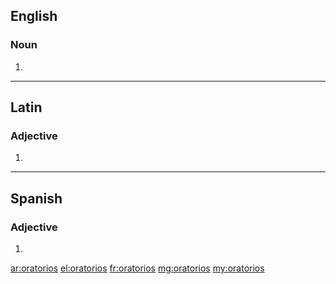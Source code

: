 ==English==

===Noun===
{{head|en|plural}}

# {{plural of|oratorio|lang=en|nocat=1}}

----

==Latin==

===Adjective===
{{la-adj-form|ōrātōriōs}}

# {{inflection of|ōrātōrius||acc|m|p|lang=la}}

----
==Spanish==

===Adjective===
{{head|es|adjective form|g=m-p}}

# {{form of|Masculine plural form|oratorio|lang=es}}

[[ar:oratorios]]
[[el:oratorios]]
[[fr:oratorios]]
[[mg:oratorios]]
[[my:oratorios]]